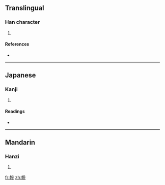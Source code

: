 ==Translingual==

===Han character===
{{Han char|rn=50|rad=巾|as=11|sn=14|four=4322<sub>2</sub>|canj=中月戈戈竹 (LBIIH)}}

# {{defn|Han|sort=巾11}}

====References====
* {{Han ref|kx=0335.250|dkj=09047|dj=0642.290|hdz=10753.070|uh=5E53|ud=24147|bh=E1B4|bd=57780}}

----

==Japanese==

===Kanji===
{{ja-kanji|grade=|rs=巾11}}

# {{defn|Japanese|sort=巾11}}

====Readings====
* {{ja-readings|on=[[しん]] (shin), [[せん]] (sen), [[さん]] (san), [[せう]] (seu)|kun=}}

----

==Mandarin==

===Hanzi===
{{cmn-hanzi|pin=[[shān]] ([[shan1]])|wg=shan<sup>1</sup>}}

# {{defn|Mandarin|sort=巾11}}

[[fr:幓]]
[[zh:幓]]